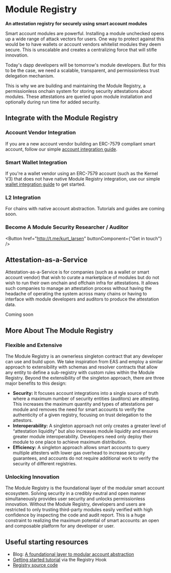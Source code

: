 
# Module Registry

**An attestation registry for securely using smart account modules**

Smart account modules are powerful. Installing a module unchecked opens up a wide range of attack vectors for users. One way to protect against this would be to have wallets or account vendors whitelist modules they deem secure. This is unscalable and creates a centralizing force that will stifle innovation.

Today's dapp developers will be tomorrow's module developers. But for this to be the case, we need a scalable, transparent, and permissionless trust delegation mechanism.

This is why we are building and maintaining the Module Registry, a permissionless onchain system for storing security attestations about modules. These attestations are queried upon module installation and optionally during run time for added security.

## Integrate with the Module Registry

### Account Vendor Integration

If you are a new account vendor building an ERC-7579 compliant smart account, follow our simple [account integration guide](/module-registry/integrations/account).

### Smart Wallet Integration

If you're a wallet vendor using an ERC-7579 account (such as the Kernel V3) that does not have native Module Registry integration, use our simple [wallet integration guide](/module-registry/integrations/wallet) to get started.

### L2 Integration

For chains with native account abstraction. Tutorials and guides are coming soon.

### Become A Module Security Researcher / Auditor

<Button href="http://t.me/kurt_larsen" buttonComponent={"Get in touch"} />

## Attestation-as-a-Service

Attestation-as-a-Service is for companies (such as a wallet or smart account vendor) that wish to curate a marketplace of modules but do not wish to run their own onchain and offchain infra for attestations. It allows such companies to manage an attestation process without having the headache of operating the system across many chains or having to interface with module developers and auditors to produce the attestation data.

Coming soon

## More About The Module Registry

### Flexible and Extensive

The Module Registry is an ownerless singleton contract that any developer can use and build upon. We take inspiration from EAS and employ a similar approach to extensibility with schemas and resolver contracts that allow any entity to define a sub-registry with custom rules within the Module Registry. Beyond the extensibility of the singleton approach, there are three major benefits to this design:

- **Security:** It focuses account integrations into a single source of truth where a maximum number of security entities (auditors) are attesting. This increases the maximum quantity and types of attestations per module and removes the need for smart accounts to verify the authenticity of a given registry, focusing on trust delegation to the attestors.
- **Interoperability:** A singleton approach not only creates a greater level of “attestation liquidity” but also increases module liquidity and ensures greater module interoperability. Developers need only deploy their module to one place to achieve maximum distribution.
- **Efficiency:** A singleton approach allows smart accounts to query multiple attesters with lower gas overhead to increase security guarantees, and accounts do not require additional work to verify the security of different registries.

### Unlocking Innovation

The Module Registry is the foundational layer of the modular smart account ecosystem. Solving security in a credibly neutral and open manner simultaneously provides user security and unlocks permissionless innovation. Without the Module Registry, developers and users are restricted to only trusting third-party modules easily verified with high confidence by inspecting the code and audit report. This is a huge constraint to realizing the maximum potential of smart accounts: an open and composable platform for any developer or user.

## Useful starting resources

- Blog: [A foundational layer to modular account abstraction](https://blog.rhinestone.wtf/a-foundational-layer-to-modular-account-abstraction-e7b21ae56034)
- [Getting started tutorial](/module-registry/tutorial-1) via the Registry Hook
- [Registry source code](https://github.com/rhinestonewtf/registry)
